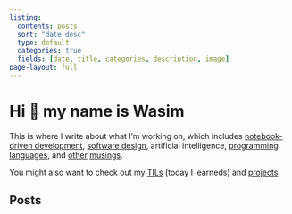```yaml
---
listing:
  contents: posts
  sort: "date desc"
  type: default
  categories: true
  fields: [date, title, categories, description, image]
page-layout: full
---
```


# Hi 👋 my name is Wasim

This is where I write about what I'm working on, which includes [notebook-driven development](/posts/notebook_best_practices.qmd), [software design](/posts/editor.qmd), artificial intelligence, [programming languages](/posts/fastai-array-programming-day-1.ipynb), and [other](/posts/doing-important-work.qmd) [musings](/posts/hats.qmd).

You might also want to check out my [TILs](/tils/index.qmd) (today I learneds) and [projects](/projects.qmd).

## Posts
